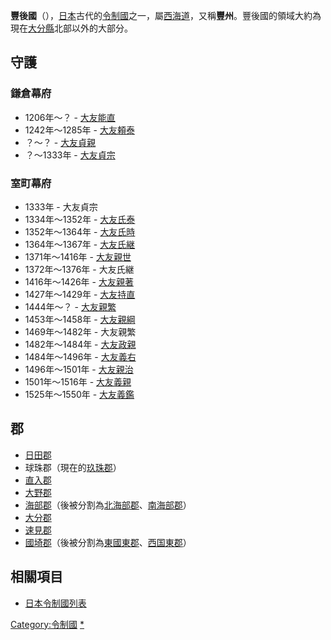{{unreferenced|time=2015-10-26T07:39:04+00:00}}
{{japanese|image=Old Japan Bungo.svg|width=300px|caption=豐後國在日本的位置|japanese=豊後国|kana=ぶんごのくに|romaji=Bungo no kuni|舊寫=豐後國}}
'''豐後國'''（{{jpn|j=豊後国|kyu=豐後國|hg=ぶんごのくに|hgt=|rm=Bungonokuni|f=y}}），[[日本|日本]]古代的[[令制國|令制國]]之一，屬[[西海道|西海道]]，又稱'''豐州'''。豐後國的領域大約為現在[[大分縣|大分縣]]北部以外的大部分。

==守護==

===鎌倉幕府===
*1206年～？ - [[大友能直|大友能直]]
*1242年～1285年 - [[大友頼泰|大友頼泰]]
*？～？ - [[大友貞親|大友貞親]]
*？～1333年 - [[大友貞宗|大友貞宗]]

===室町幕府===
*1333年 - 大友貞宗
*1334年～1352年 - [[大友氏泰|大友氏泰]]
*1352年～1364年 - [[大友氏時|大友氏時]]
*1364年～1367年 - [[大友氏継|大友氏継]]
*1371年～1416年 - [[大友親世|大友親世]]
*1372年～1376年 - 大友氏継
*1416年～1426年 - [[大友親著|大友親著]]
*1427年～1429年 - [[大友持直|大友持直]]
*1444年～？ - [[大友親繁|大友親繁]]
*1453年～1458年 - [[大友親綱|大友親綱]]
*1469年～1482年 - 大友親繁
*1482年～1484年 - [[大友政親|大友政親]]
*1484年～1496年 - [[大友義右|大友義右]]
*1496年～1501年 - [[大友親治|大友親治]]
*1501年～1516年 - [[大友義親|大友義親]]
*1525年～1550年 - [[大友義鑑|大友義鑑]]

==郡==
*[[日田郡|日田郡]]
*球珠郡（現在的[[玖珠郡|玖珠郡]]）
*[[直入郡|直入郡]]
*[[大野郡_(大分縣)|大野郡]]
*[[海部郡_(豐後國)|海部郡]]（後被分割為[[北海部郡|北海部郡]]、[[南海部郡|南海部郡]]）
*[[大分郡|大分郡]]
*[[速見郡|速見郡]]
*[[國埼郡|國埼郡]]（後被分割為[[東國東郡|東國東郡]]、[[西国東郡|西国東郡]]）

== 相關項目 ==
*[[日本令制國列表|日本令制國列表]]

{{豐國二國的郡}}
{{日本令制國}}

{{DEFAULTSORT:Bungo}}

[[Category:令制國|Category:令制國]]
[[Category:豐後國|*]]